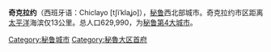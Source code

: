 {{noteTA
|1=zh-hans:奇克拉约;zh-hant:奇克拉約;zh-tw:契克拉約;
}}
{{Infobox settlement
| official_name = 奇克拉约
| native_name =Chiclayo
| nickname = 友谊之城
| image_skyline = Chiclayo_plaza.JPG
| imagesize = 250px
| image_caption = Chiclayo's main square
| image_shield = Escudo_de_Chiclayo.PNG
| shield_size =
| dot_x =  | dot_y =
| pushpin_map = Peru
| pushpin_label_position =
| pushpin_map_caption = Location in Peru
| pushpin_mapsize =
| coordinates_region = PE
| subdivision_type = [[国家|国家]]
| subdivision_name = {{PER}}
| subdivision_type1 = [[秘鲁行政区划|大区]]
| subdivision_name1 = [[兰巴耶克大区|兰巴耶克大区]]
| subdivision_type2 = [[省_(秘鲁)|省]]
| subdivision_name2 = [[奇克拉约省|奇克拉约省]]
| government_footnotes =
| government_type =
| leader_title = Mayor
| leader_name = Roberto Torres Gonzales
| established_title = 建立
| established_date = 16世纪
| area_magnitude =
| unit_pref =
| area_footnotes =
| area_total_km2 = 6.211
| population_total =
| population_metro = 972,713 (2009)
| population_density_km2 =
| population_urban = 738,000
| population_density_urban_km2 =
| timezone = PET
| utc_offset = -5
| timezone_DST =
| utc_offset_DST =
| latd = 6 | latm = 45 | lats = 46.66 | latNS = S
| longd = 79 | longm = 50 | longs = 11.81 | longEW = W
| elevation_footnotes =
| elevation =
| elevation_m = 27
| elevation_ft =
| postal_code_type         = [[ZIP_code|ZIP code(s)]]
| postal_code              = 14000-14013
| area_code = 74
| website = [https://web.archive.org/web/20060228202527/http://www.gobiernochiclayo.gob.pe/ www.gobiernochiclayo.gob.pe]
| footnotes =
}}'''奇克拉约'''（西班牙语：Chiclayo [tʃiˈklaʝo]），[[秘鲁|秘鲁]]西北部城市。奇克拉约市区距离[[太平洋|太平洋]]海滨仅13公里。总人口629,990，为[[秘鲁城市列表|秘鲁第4大城市]]。

{{DEFAULTSORT:Chiclayo}}

[[Category:秘鲁城市|Category:秘鲁城市]]
[[Category:秘魯大区首府|Category:秘魯大区首府]]